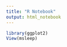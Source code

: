 ---
title: "R Notebook"
output: html_notebook
---

```{r}
library(ggplot2)
View(msleep)
```

